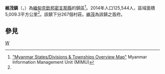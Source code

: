 {{Infobox settlement
|name =維茂鎮
|native_name = {{lang|my|ဝိုင်းမော်မြို့နယ်}}
|settlement_type = [[密支那縣|密支那縣]]鎮區
|image_skyline = 
|image_map = 
|mapsize = 
|map_caption = 
|pushpin_label_position = bottom
|pushpin_map = Burma
|pushpin_map_caption =維茂鎮在緬甸的位置
|seat = [[維茂|維茂]]
|seat_type = 首府
|subdivision_type = 國家
|subdivision_name = {{flag|Burma}}
|subdivision_type1 = [[缅甸行政区划|省邦]]
|subdivision_name1 = [[克欽邦|克欽邦]]
|subdivision_type2 = [[縣_(緬甸)|縣]]
|subdivision_name2 = [[密支那縣|密支那縣]]
|area_total_km2 = 5,009.3
|population_footnotes =<ref name="citypopulation">[http://www.citypopulation.de/php/myanmar-admin.php MYANMAR: Administrative Division]. Citypopulation. 2015-11-21</ref>
|population = 125,544
|population_as_of = 2014
|population_density_km2 = 25.06
|coordinates_display = inline,title
|coordinates_region = MM
|latNS = N
|latd = 25
|latm = 21
|lats = 00
|longEW = E
|longd = 97
|longm = 26
|longs = 00
|elevation_ft = 
|elevation_m = 
|timezone = [[Myanmar_Standard_Time|MST]]
|utc_offset = +6:30
|website =
}}

'''維茂鎮'''（{{lang-my|ဝိုင်းမော်မြို့နယ်}}，{{lang-en|Waingmaw Township}}）為[[緬甸|緬甸]][[克欽邦|克欽邦]][[密支那縣|密支那縣]]的鎮區<ref name="MIMU001">[http://www.burmalibrary.org/docs6/MIMU001_A3_SD%20&%20Township%20Overview.pdf "Myanmar States/Divisions & Townships Overview Map"] {{webarchive|url=https://web.archive.org/web/20101203160828/http://www.burmalibrary.org/docs6/MIMU001_A3_SD%20%26%20Township%20Overview.pdf |date=2010-12-03 }} Myanmar Information Management Unit (MIMU)</ref>。2014年人口125,544人，區域面積5,009.3平方公里<ref name=citypopulation/>。該鎮下分267個村莊。[[維茂|維茂]]為該鎮之首府。

==參見==
{{Reflist}}

{{克钦邦行政区划|state=collapsed}}

[[Category:克欽邦鎮區|W]]

{{Burma-geo-stub}}
